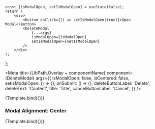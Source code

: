 
    const [isModalOpen, setIsModalOpen] = useState(false);
    return (
        <div>
            <Button onClick={() => setIsModalOpen(true)}>Open Modal</Button>
            <DeleteModal
                {...args}
                isModalOpen={isModalOpen}
                setIsModalOpen={setIsModalOpen}
            />
        </div>
    );
};


<Meta
    title={LibPath.Overlay + componentName}
    component={DeleteModal}
    args={{
        isModalOpen: false,
        isCentered: false,
        setIsModalOpen: () => {},
        onSubmit: () => {},
        deleteButtonLabel: 'Delete',
        deleteText: 'Content',
        title: 'Title',
        cancelButtonLabel: 'Cancel',
    }}
/>

<DocsPageHeader
    componentName={componentName}
    componentDescription="This component is used to create a popup-box which includes a delete button and can contain additional interactive content."
    addImportantNote={false}
    variant="stable"
/>

<Canvas withToolbar>
    <Story name="Base">{Template.bind({})}</Story>
</Canvas>

<DocsPageBody addStories={true} />

### Modal Alignment: Center

<Canvas withToolbar>
    <Story
        name="Modal Alignment: Center"
        args={{
            isCentered: true,
            deleteText:
                'Are you sure you want to delete the account? There is no going back!',
            title: 'Delete Account',
        }}
    >
        {Template.bind({})}
    </Story>
</Canvas>

